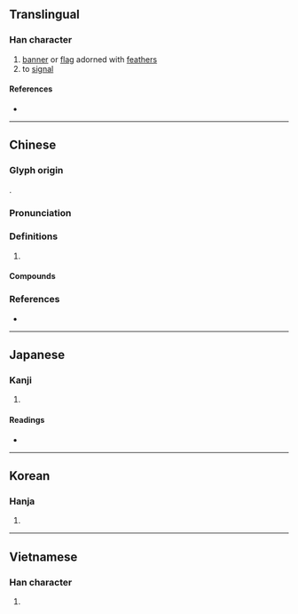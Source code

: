 {{character info/new}}
==Translingual==

===Han character===
{{Han char|rn=70|rad=方|as=07|sn=11|four=08214|canj=YSOHM|ids=⿸⿰方𠂉生}}

# [[banner]] or [[flag]] adorned with [[feather]]s
# to [[signal]]

====References====
* {{Han ref|kx=0483.190|dkj=13658|dj=0845.140|hdz=32180.080|uh=65CC|ud=26060|bh=B1DC|bd=45532}}

----

==Chinese==
{{zh-forms}}

===Glyph origin===
{{Han etym}}
{{Han compound|㫃|生|c1=s|c2=p|ls=psc}}.

===Pronunciation===
{{zh-pron
|m=jīng
|c=zing1,sing1
|mn=cheng
|mc=y
|oc=y
|cat=
}}

===Definitions===
{{zh-hanzi}}

# {{rfdef|zh}}

====Compounds====
{{zh-der|弓旌|心旌|心旌搖惑|心旌搖曳|懸旌|懸旌萬里|搖旌|文旌|旌別|旌卹|旌善懲惡|旌夏|旌德|旌旄|旌旗|旌旗所指|旌旗蔽天|旌旗蔽日|旌旗蔽空|旌節|旌繁|旌表|旌車|旌銘|旌門|明旌|蘭旌|行旌|銘旌|霓旌|青旌}}

===References===
* {{R:yue:Hanzi}}

----

==Japanese==

===Kanji===
{{ja-kanji|grade=|rs=方07}}

# {{defn|lang=ja|sort=方07}}

====Readings====
* {{ja-readings|goon=[[しょう]] (shō)|kanon=[[せい]] (sei)|kun=[[はた]] (hata), [[あらわす]] (arawasu)}}

----

==Korean==

===Hanja===
{{ko-hanja|hangeul=정|eumhun=|rv=jeong|mr=chŏng|y=ceng}}

# {{defn|lang=ko|sort=方07}}

----

==Vietnamese==

===Han character===
{{vi-readings|rs=方07|hanviet=tinh}}

# {{defn|lang=vi|sort=方07}}